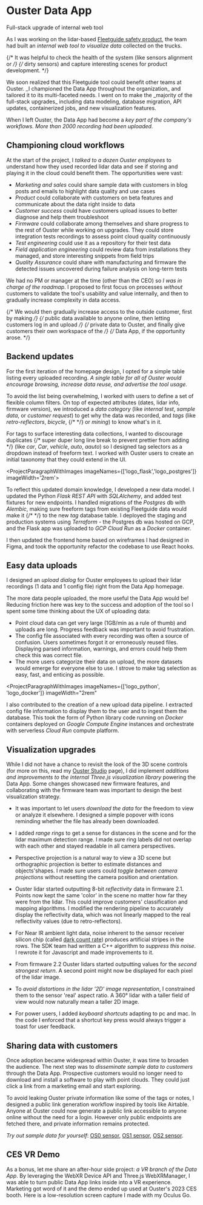 
# Ouster Data App

Full-stack upgrade of internal web tool

<ProjectWrapperBelowTitles project={props.project}>

As I was working on the lidar-based
[Fleetguide safety product](/fleetguide-360-view), the team had built an
_internal web tool to visualize data_ collected on the trucks.

{/* It was helpful to check the health of the system (like sensors alignment or */}
{/* dirty sensors) and capture interesting scenes for product development. */}

<div className="hidden">
  <ProjectImage
    name="oust_da_1_fleetguide_calibration"
    caption="At first the Data App was a review tool for Fleetguide"
  />
</div>
We soon realized that this Fleetguide tool could benefit other teams at Ouster. _I
championed the Data App throughout the organization_ and tailored it to its multi-faceted
needs. I went on to make the _majority of the full-stack upgrades_ including data
modeling, database migration, API updates, containerized jobs, and new visualization
features.

<ProjectVideo
  name="oust_da_2_viz_demo"
  caption="Visualizing 2023 sample data in the Data App (with shortcuts!). Play me in full screen!"
/>

When I left Ouster, the Data App had become a _key part of the company's
workflows. More than 2000 recording had been uploaded._

## Championing cloud workflows

At the start of the project, I _talked to a dozen Ouster employees_ to
understand how they used recorded lidar data and see if storing and playing it
in the cloud could benefit them. The opportunities were vast:

- _Marketing and sales_ could share sample data with customers in blog posts and
  emails to highlight data quality and use cases
- _Product_ could collaborate with customers on beta features and communicate
  about the data right inside to data
- _Customer success_ could have customers upload issues to better diagnose and
  help them troubleshoot
- _Firmware_ could collaborate among themselves and share progress to the rest
  of Ouster while working on upgrades. They could store integration tests
  recordings to assess point cloud quality continuously
- _Test engineering_ could use it as a repository for their test data
- _Field application engineering_ could review data from installations they
  managed, and store interesting snippets from field trips
- _Quality Assurance_ could share with manufacturing and firmware the detected
  issues uncovered during failure analysis on long-term tests

We had no PM or manager at the time (other than the CEO) so _I was in charge of
the roadmap_. I proposed to first focus on processes <i>without</i> customers to
validate the tool's usability and value internally, and then to gradually
increase complexity in data access.

{/* We would then gradually increase access to the outside customer, first by making */}
{/* public data available to anyone online, then letting customers log in and upload */}
{/* private data to Ouster, and finally give customers their own workspace of the */}
{/* Data App, if the opportunity arose. */}

## Backend updates

For the first iteration of the homepage design, I opted for a simple table
listing every uploaded recording. _A single table for all of Ouster would
encourage browsing, increase data reuse, and advertise the tool usage._

To avoid the list being overwhelming, I worked with users to define a set of
flexible column filters. On top of expected attributes (dates, lidar info,
firmware version), we introduced a _data category_ (like <i>internal
test</i>,<i> sample data</i>, or <i>customer request</i>) to get why the data
was recorded, and _tags_ (like <i>retro-reflectors</i>, <i>bicycle</i>, {/*  */}
or <i>mining</i>) to know what's in it.

For tags to surface interesting data collections, I wanted to discourage
duplicates {/* super duper long line break to prevent prettier from adding */}
(like <i>car</i>, <i>Car</i>, <i>vehicle</i>, <i>auto</i>, <i>aauto</i>) so I
designed tag selectors as a dropdown instead of freeform text. I worked with
Ouster users to create an initial taxonomy that they could extend in the UI.

<ProjectVideo
  name="oust_da_3_spreadsheet_interactions"
  caption="The Data App homepage I designed (mocked data)"
/>

<ProjectParagraphWithImages imageNames={['logo_flask','logo_postgres']} imageWidth='2rem'>

To reflect this updated domain knowledge, I developed a new data model. I
updated the Python _Flask REST API_ with _SQLAlchemy_, and added test fixtures
for new endpoints. I handled migrations of the _Postgres_ db with _Alembic_,
making sure freeform tags from existing Fleetguide data would make it {/*  */}
to the new <i>tag</i> database table. I deployed the staging and production
systems using _Terraform_ - the Postgres db was hosted on GCP, and the Flask app
was uploaded to _GCP Cloud Run_ as a _Docker_ container.

</ProjectParagraphWithImages>

I then updated the frontend home based on wireframes I had designed in Figma,
and took the opportunity refactor the codebase to use React hooks.

## Easy data uploads

I designed an _upload dialog_ for Ouster employees to upload their lidar
recordings (1 data and 1 config file) right from the Data App homepage.

<ProjectVideo
  name="oust_da_5_upload_flow"
  caption="Data App file upload demo"
/>

The more data people uploaded, the more useful the Data App would be! Reducing
friction here was key to the success and adoption of the tool so I spent some
time thinking about the UX of uploading data:

- Point cloud data can get very large (1GB/min as a rule of thumb) and uploads
  are long. Progress feedback was important to avoid frustration.
- The config file associated with every recording was often a source of
  confusion. Users sometimes forgot it or erroneously reused files. Displaying
  parsed information, warnings, and errors could help them check this was
  correct file.
- The more users categorize their data on upload, the more datasets would emerge
  for everyone else to use. I strove to make tag selection as easy, fast, and
  enticing as possible.

<ProjectImage
  name="oust_da_4_upload_ux"
  caption="UX decisions for the upload flow"
/>

<ProjectParagraphWithImages
  imageNames={['logo_python', 'logo_docker']}
  imageWidth="2rem"
>
  I also contributed to the creation of a new upload data pipeline. I extracted
  config file information to display them to the user and to ingest them the
  database. This took the form of Python library code running on _Docker_
  containers deployed on _Google Compute Engine_ instances and orchestrate with
  serverless _Cloud Run_ compute platform.
</ProjectParagraphWithImages>

## Visualization upgrades

While I did not have a chance to revisit the look of the 3D scene controls (for
more on this, read my [Ouster Studio](/ouster-studio) page), I did implement
_additions and improvements to the internal Three.js visualization library_
powering the Data App. Some changes showcased new firmware features, and
collaborating with the firmware team was important to design the best
visualization strategy.

<ProjectVideo
  name="oust_da_2_viz_demo"
  caption="Visualizing 2023 sample data in the Data App (using shortcuts). Play me in full screen!"
/>

- It was important to let users _download the data_ for the freedom to view or
  analyze it elsewhere. I designed a simple popover with icons reminding whether
  the file has already been downloaded.

<ProjectImage name="oust_da_7_download" />

- I added _range rings_ to get a sense for distances in the scene and for the
  lidar maximum detection range. I made sure ring labels did not overlap with
  each other and stayed readable in all camera perspectives.

<ProjectImage name="oust_da_8_range_rings" />

- Perspective projection is a natural way to view a 3D scene but orthographic
  projection is better to estimate distances and objects'shapes. I made sure
  users could _toggle between camera projections_ without resetting the camera
  position and orientation.

<ProjectImage name="oust_da_9_camera_type" />

- Ouster lidar started outputting 8-bit _reflectivity_ data in firmware 2.1.
  Points now kept the same 'color' in the scene no matter how far they were from
  the lidar. This could improve customers' classification and mapping
  algorithms. I modified the rendering pipeline to accurately display the
  reflectivity data, which was not linearly mapped to the real reflectivity
  values (due to retro-reflectors).

<ProjectImage name="oust_da_10_calibrated_reflectivity" quality={100} />

- For Near IR ambient light data, noise inherent to the sensor receiver silicon
  chip (called
  [dark count rate](<https://en.wikipedia.org/wiki/Single-photon_avalanche_diode#Dark_count_rate_(DCR)>))
  produces artificial stripes in the rows. The SDK team had written a C++
  algorithm to _suppress this noise_. I rewrote it for Javascript and made
  improvements to it.

<ProjectImage name="oust_da_11_noise_suppression" />

- From firmware 2.2 Ouster lidars started outputting values for the _second
  strongest return_. A second point might now be displayed for each pixel of the
  lidar image.

<ProjectImage name="oust_da_12_returns" />

- To _avoid distortions in the lidar '2D' image representation_, I constrained
  them to the sensor 'real' aspect ratio. A 360° lidar with a taller field of
  view would now naturally mean a taller 2D image.

<ProjectImage name="oust_da_13_2D_image_aspect_ratio" />

- For power users, I added _keyboard shortcuts_ adapting to pc and mac. In the
  code I enforced that a shortcut key press would always trigger a toast for
  user feedback.

<ProjectImage name="oust_da_14_shortcuts" />

## Sharing data with customers

Once adoption became widespread within Ouster, it was time to broaden the
audience. The next step was to _disseminate sample data to customers_ through
the Data App. Prospective customers would no longer need to download and install
a software to play with point clouds. They could just click a link from a
marketing email and start exploring.

To avoid leaking Ouster private information like some of the tags or notes, I
designed a public link generation workflow inspired by tools like Airtable.
Anyone at Ouster could now generate a public link accessible to anyone online
without the need for a login. However only public endpoints are fetched there,
and private information remains protected.

<ProjectImage
  name="oust_da_15_public_link"
  caption="I designed and implemented a UI and interactions to generate public links"
/>

_Try out sample data for yourself_:
[OS0 sensor](https://data.ouster.dev/share/ONK2420ES2S0BF8Q),
[OS1 sensor](https://data.ouster.dev/share/VVX59BLMFXPLVPI5),
[OS2 sensor](https://data.ouster.dev/share/ENOD8SQUHJKQF62T).

## CES VR Demo

As a bonus, let me share an after-hour side project: _a VR branch of the Data
App_. By leveraging the WebXR Device API and Three.js WebXRManager, I was able
to turn public Data App links inside into a VR experience. Marketing got word of
it and the demo ended up used at Ouster's 2023 CES booth. Here is a
low-resolution screen capture I made with my Oculus Go.

<ProjectVideo
  name="oust_da_17_vr_low_res"
  caption="low-resolution demo of my Data VR side project"
/>

</ProjectWrapperBelowTitles>
